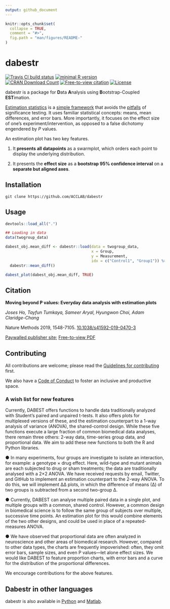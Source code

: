 ```yaml
---
output: github_document
---
```


<!-- README.md is generated from README.Rmd. Please edit that file -->

```r
knitr::opts_chunk$set(
  collapse = TRUE,
  comment = "#>",
  fig.path = "man/figures/README-"
)
```

# dabestr 

<!-- badges: start -->
[![Travis CI build status](https://img.shields.io/travis/com/ACCLAB/dabestr/master.svg)](https://travis-ci.com/ACCLAB/dabestr/) 
[![minimal R version](https://img.shields.io/badge/R%3E%3D-2.10-6666ff.svg)](https://cran.r-project.org/)   
[![CRAN Download Count](https://cranlogs.r-pkg.org/badges/grand-total/dabestr?color=brightgreen)](https://cran.r-project.org/package=dabestr) [![Free-to-view citation](https://zenodo.org/badge/DOI/10.1038/s41592-019-0470-3.svg)](https://rdcu.be/bHhJ4) [![License](https://img.shields.io/badge/License-Apache_2.0-orange.svg)](https://spdx.org/licenses/BSD-3-Clause-Clear.html)
<!-- badges: end -->

<!-- ## Overview -->
dabestr is a package for **D**ata **A**nalysis using **B**ootstrap-Coupled **EST**imation.

[Estimation statistics](https://en.wikipedia.org/wiki/Estimation_statistics "Estimation Stats on Wikipedia") is a [simple framework](https://thenewstatistics.com/itns/ "Introduction to the New Statistics") that avoids the [pitfalls](https://www.nature.com/articles/nmeth.3288 "The fickle P value generates irreproducible results, Halsey et al 2015") of significance testing. It uses familiar statistical concepts: means, mean differences, and error bars. More importantly, it focuses on the effect size of one's experiment/intervention, as opposed to a false dichotomy engendered by *P* values.

An estimation plot has two key features.

1.  It **presents all datapoints** as a swarmplot, which orders each point to display the underlying distribution.

2.  It presents the **effect size** as a **bootstrap 95% confidence interval** on a **separate but aligned axes**.

## Installation

```
git clone https://github.com/ACCLAB/dabestr
```

## Usage

```r
devtools::load_all(".")

## Loading in data
data(twogroup_data)

dabest_obj.mean_diff <- dabestr::load(data = twogroup_data, 
                                      x = Group, 
                                      y = Measurement, 
                                      idx = c("Control1", "Group1")) %>%
  dabestr::mean_diff()

dabest_plot(dabest_obj.mean_diff, TRUE)
```


## Citation 

**Moving beyond P values: Everyday data analysis with estimation plots**

*Joses Ho, Tayfun Tumkaya, Sameer Aryal, Hyungwon Choi, Adam Claridge-Chang*

Nature Methods 2019, 1548-7105. [10.1038/s41592-019-0470-3](http://dx.doi.org/10.1038/s41592-019-0470-3)

[Paywalled publisher site](https://www.nature.com/articles/s41592-019-0470-3); [Free-to-view PDF](https://rdcu.be/bHhJ4)

## Contributing

All contributions are welcome; please read the [Guidelines for contributing](https://github.com/ACCLAB/dabestr/blob/master/CONTRIBUTING.md) first.

We also have a [Code of Conduct](https://github.com/ACCLAB/dabestr/blob/master/CODE_OF_CONDUCT.md) to foster an inclusive and productive space.

### A wish list for new features

Currently, DABEST offers functions to handle data traditionally analyzed with Student’s paired and unpaired t-tests. It also offers plots for multiplexed versions of these, and the estimation counterpart to a 1-way analysis of variance (ANOVA), the shared-control design. While these five functions execute a large fraction of common biomedical data analyses, there remain three others: 2-way data, time-series group data, and proportional data. We aim to add these new functions to both the R and Python libraries.

● In many experiments, four groups are investigate to isolate an interaction, for example: a genotype × drug effect. Here, wild-type and mutant animals are each subjected to drug or sham treatments; the data are traditionally analysed with a 2×2 ANOVA. We have received requests by email, Twitter, and GitHub to implement an estimation counterpart to the 2-way ANOVA. To do this, we will implement ∆∆ plots, in which the difference of means (∆) of two groups is subtracted from a second two-group ∆. 

● Currently, DABEST can analyse multiple paired data in a single plot, and multiple groups with a common, shared control. However, a common design in biomedical science is to follow the same group of subjects over multiple, successive time points. An estimation plot for this would combine elements of the two other designs, and could be used in place of a repeated-measures ANOVA. 

● We have observed that proportional data are often analyzed in neuroscience and other areas of biomedical research. However, compared to other data types, the charts are frequently impoverished: often, they omit error bars, sample sizes, and even P values—let alone effect sizes. We would like DABEST to feature proportion charts, with error bars and a curve for the distribution of the proportional differences.

We encourage contributions for the above features. 

## Dabestr in other languages

dabestr is also available in [Python](https://github.com/ACCLAB/DABEST-python "DABEST-Python on Github") and [Matlab](https://github.com/ACCLAB/DABEST-Matlab "DABEST-Matlab on Github").